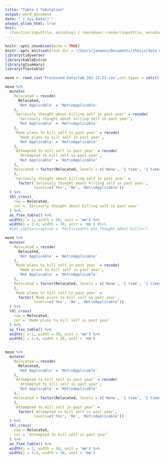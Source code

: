 ```yaml
---
title: "Table 1 Tabulation"
output: word_document
date: "`r Sys.Date()`"
always_allow_html: true
knit: 
  (function(inputFile, encoding) { rmarkdown::render(inputFile, encoding = encoding, output_file = file.path(dirname(inputFile), paste0('Move Tabulation', format(Sys.Date(), "%m.%d.%y"), '.docx'))) })
---
```


```r
knitr::opts_chunk$set(echo = TRUE)
knitr::opts_knit$set(root.dir = "/Users/janemou/Documents/thesis/data management")
library(tidyverse)
library(kableExtra)
library(gtsummary)
library(flextable)
```



```r
move <- read_csv('Processed Data/tab_102.12.23.csv',col_types = cols())

move %>%
  mutate(
    Relocated = recode(
      Relocated,
      'Not Applicable' = 'Not\nApplicable'
    ),
    `Seriously thought about killing self in past year` = recode(
      `Seriously thought about killing self in past year`,
      'Not Applicable' = 'Not\nApplicable'
    ),
    `Made plans to kill self in past year` = recode(
      `Made plans to kill self in past year`,
      'Not Applicable' = 'Not\nApplicable'
    ),
    `Attempted to kill self in past year` = recode(
      `Attempted to kill self in past year`,
      'Not Applicable' = 'Not\nApplicable'
    ),
    Relocated = factor(Relocated, levels = c('None', '1 time', '2 times', '3 or more times', "Don't know", 'Refused', 'Not\nApplicable'),
    ),
    `Seriously thought about killing self in past year` = 
      factor(`Seriously thought about killing self in past year`,
             levels=c('Yes', 'No', 'Not\nApplicable'))
  ) %>%
  tbl_cross(
    row = Relocated,
    col = `Seriously thought about killing self in past year`
  ) %>%
  as_flex_table() %>% 
  width(j = 1, width = 50, unit = 'mm') %>% 
  width(j = 2:4, width = 30, unit = 'mm') #%>% 
  #set_caption(caption = 'Participants who thought about killin')


```
```r
move %>% 
  mutate(
    Relocated = recode(
      Relocated,
      'Not Applicable' = 'Not\nApplicable'
    ),
    `Made plans to kill self in past year` = recode(
      `Made plans to kill self in past year`,
      'Not Applicable' = 'Not\nApplicable'
    ),
    Relocated = factor(Relocated, levels = c('None', '1 time', '2 times', '3 or more times', "Don't know", 'Refused', 'Not\nApplicable'),
    ),
    `Made plans to kill self in past year` = 
      factor(`Made plans to kill self in past year`,
             levels=c('Yes', 'No', 'Not\nApplicable'))
  ) %>%
  tbl_cross(
    row = Relocated,
    col = `Made plans to kill self in past year`
  ) %>%
  as_flex_table() %>% 
  width(j = 1, width = 50, unit = 'mm') %>% 
  width(j = 2:4, width = 30, unit = 'mm')
  
```

```r
move %>% 
  mutate(
    Relocated = recode(
      Relocated,
      'Not Applicable' = 'Not\nApplicable'
    ),
    `Attempted to kill self in past year` = recode(
      `Attempted to kill self in past year`,
      'Not Applicable' = 'Not\nApplicable'
    ),
    Relocated = factor(Relocated, levels = c('None', '1 time', '2 times', '3 or more times', "Don't know", 'Refused', 'Not\nApplicable'),
    ),
    `Attempted to kill self in past year` = 
      factor(`Attempted to kill self in past year`,
             levels=c('Yes', 'No', 'Not\nApplicable'))
  ) %>%
  tbl_cross(
    row = Relocated,
    col = `Attempted to kill self in past year`
  ) %>%
  as_flex_table() %>% 
  width(j = 1, width = 50, unit = 'mm') %>% 
  width(j = 2:4, width = 30, unit = 'mm')
```

